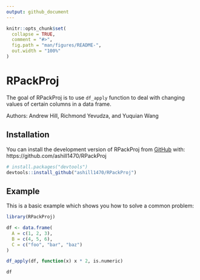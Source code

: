 ```yaml
---
output: github_document
---
```


<!-- README.md is generated from README.Rmd. Please edit that file -->

```r
knitr::opts_chunk$set(
  collapse = TRUE,
  comment = "#>",
  fig.path = "man/figures/README-",
  out.width = "100%"
)
```

# RPackProj

<!-- badges: start -->
<!-- badges: end -->

The goal of RPackProj is to use `df_apply` function to deal with changing values of certain columns in a data frame. 

Authors: Andrew Hill, Richmond Yevudza, and Yuquian Wang

## Installation

You can install the development version of RPackProj from [GitHub](https://github.com/) with: https://github.com/ashill1470/RPackProj

``` r
# install.packages("devtools")
devtools::install_github("ashill1470/RPackProj")
```

## Example

This is a basic example which shows you how to solve a common problem:

```r
library(RPackProj)

df <- data.frame(
  A = c(1, 2, 3),
  B = c(4, 5, 6),
  C = c("foo", "bar", "baz")
)

df_apply(df, function(x) x * 2, is.numeric)

df
```
